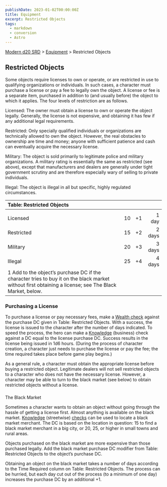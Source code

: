 ```yaml
---
publishDate: 2023-01-02T00:00:00Z
title: Equipment
excerpt: Restricted Objects
tags:
  - markdown
  - conversion
  - Astro
---
```


[Modern d20 SRD](/#modernD20) > [Equipment](modern-d20-srd-equipment-index) > Restricted Objects

## Restricted Objects

Some objects require licenses to own or operate, or are restricted in use to qualifying organizations or individuals. In such cases, a character must purchase a license or pay a fee to legally own the object. A license or fee is a separate item, purchased in addition to (and usually before) the object to which it applies. The four levels of restriction are as follows.

Licensed: The owner must obtain a license to own or operate the object legally. Generally, the license is not expensive, and obtaining it has few if any additional legal requirements.

Restricted: Only specially qualified individuals or organizations are technically allowed to own the object. However, the real obstacles to ownership are time and money; anyone with sufficient patience and cash can eventually acquire the necessary license.

Military: The object is sold primarily to legitimate police and military organizations. A military rating is essentially the same as restricted (see above), except that manufacturers and dealers are generally under tight government scrutiny and are therefore especially wary of selling to private individuals.

Illegal: The object is illegal in all but specific, highly regulated circumstances.

| Table: Restricted Objects                                                                                                                             |     |     |        |
| :---------------------------------------------------------------------------------------------------------------------------------------------------- | :-: | :-: | -----: |
|                                                                                                                                                       |     |     |        |
| Licensed                                                                                                                                              | 10  | +1  |  1 day |
| Restricted                                                                                                                                            | 15  | +2  | 2 days |
| Military                                                                                                                                              | 20  | +3  | 3 days |
| Illegal                                                                                                                                               | 25  | +4  | 4 days |
| 1 Add to the object’s purchase DC if the character tries to buy it on the black market without first obtaining a license; see The Black Market, below. |     |     |        |

### Purchasing a License

To purchase a license or pay necessary fees, make a [Wealth check](modern-d20-srd-wealth-wealth-check) against the purchase DC given in Table: Restricted Objects. With a success, the license is issued to the character after the number of days indicated. To speed the process, the hero can make a [Knowledge](modern-d20-srd-skills-knowledge) (business) check against a DC equal to the license purchase DC. Success results in the license being issued in 1d6 hours. (During the process of character creation, a character just needs to purchase the license or pay the fee; the time required takes place before game play begins.)

As a general rule, a character must obtain the appropriate license before buying a restricted object. Legitimate dealers will not sell restricted objects to a character who does not have the necessary license. However, a character may be able to turn to the black market (see below) to obtain restricted objects without a license.

###

The Black Market

Sometimes a character wants to obtain an object without going through the hassle of getting a license first. Almost anything is available on the black market. [Knowledge](modern-d20-srd-skills-knowledge) (streetwise) [checks](modern-d20-srd-skills-skill-basics-php#skill-check-index) can be used to locate a black market merchant. The DC is based on the location in question: 15 to find a black market merchant in a big city, or 20, 25, or higher in small towns and rural areas.

Objects purchased on the black market are more expensive than those purchased legally. Add the black market purchase DC modifier from Table: Restricted Objects to the object’s purchase DC.

Obtaining an object on the black market takes a number of days according to the Time Required column on Table: Restricted Objects. The process can be hurried, but each day cut out of the process (to a minimum of one day) increases the purchase DC by an additional +1.
